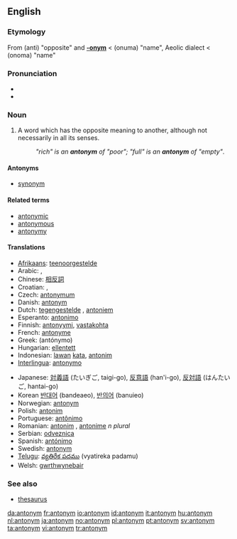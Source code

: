 {{wikipedia}}
==English==

===Etymology===
From {{AGr.}} '''{{polytonic|[[ἀντί-]]}}''' (anti) "opposite" and '''[[-onym]]''' < '''{{polytonic|[[ὄνυμα]]}}''' (onuma) "name", Aeolic dialect <  '''{{polytonic|[[ὄνομα]]}}''' (onoma) "name"

===Pronunciation===
* {{IPA|/ˈæntəˌnɪm/}}
* {{audio|en-us-antonym.ogg|Audio (US)}}

===Noun===
{{en-noun}}

# A word which has the opposite meaning to another, although not necessarily in all its senses.
#: ''"rich" is an '''antonym''' of "poor"; "full" is an '''antonym''' of "empty"''.

====Antonyms====
* [[synonym]]

====Related terms====
* [[antonymic]]
* [[antonymous]]
* [[antonymy]]

====Translations====
{{trans-top|word which has the opposite meaning}}
* [[Afrikaans]]: [[teenoorgestelde]]
* Arabic: {{ARchar|[[عكس]]}}, {{ARchar|[[نقيض]]}}
* Chinese: [[相反詞]]
* Croatian: {{t-|hr|antonim|m}}, {{t|hr|nasuprotnica|f}}
* Czech: [[antonymum]] {{n}}
* Danish: [[antonym]] {{n}}
* Dutch: [[tegengestelde]] {{n}}, [[antoniem]] {{n}}
* Esperanto: [[antonimo]]
* Finnish: [[antonyymi]], [[vastakohta]]
* French: [[antonyme]] {{m}}
* Greek: {{t|el|αντώνυμο|n|}} (antónymo)
* Hungarian: [[ellentett]]
* Indonesian: [[lawan]] [[kata]], [[antonim]]
* [[Interlingua]]: [[antonymo]]
{{trans-mid}}
* Japanese: [[対義語]] (たいぎご, taigi-go), [[反意語]] (han'i-go), [[反対語]] (はんたいご, hantai-go)
* Korean [[반대어]] (bandeaeo), [[반의어]] (banuieo)
* Norwegian: [[:no:antonym|antonym]]
* Polish: [[antonim]] {{m}}
* Portuguese: [[antônimo]]
* Romanian: [[antonim]] {{n}}, [[antonime]] ''n plural''
* Serbian: [[odveznica]]
* Spanish: [[antónimo]] {{m}}
* Swedish: [[antonym]]
* [[Telugu]]: [[వ్యతిరేక పదము]] (vyatireka padamu)
* Welsh: [[gwrthwynebair]]
{{trans-bottom}}

===See also===
* [[thesaurus]]

[[da:antonym]]
[[fr:antonym]]
[[io:antonym]]
[[id:antonym]]
[[it:antonym]]
[[hu:antonym]]
[[nl:antonym]]
[[ja:antonym]]
[[no:antonym]]
[[pl:antonym]]
[[pt:antonym]]
[[sv:antonym]]
[[ta:antonym]]
[[vi:antonym]]
[[tr:antonym]]